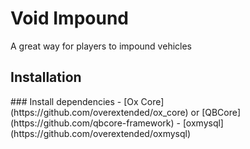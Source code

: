 
# Void Impound

A great way for players to impound vehicles

## Installation

<Steps>
    ### Install dependencies
    - [Ox Core](https://github.com/overextended/ox_core) or [QBCore](https://github.com/qbcore-framework)
    - [oxmysql](https://github.com/overextended/oxmysql)
</Steps>
